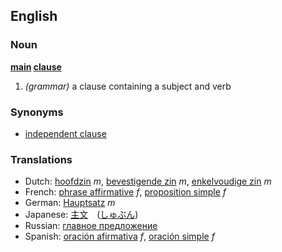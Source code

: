 ==English==

===Noun===
'''[[main]] [[clause]]'''

# ''(grammar)'' a clause containing a subject and verb

===Synonyms===
* [[independent clause]]

===Translations===
*Dutch: [[hoofdzin]] ''m'', [[bevestigende zin]] ''m'', [[enkelvoudige zin]] ''m''
*French: [[phrase affirmative]] ''f'', [[proposition simple]] ''f''
*German: [[Hauptsatz]] ''m''
*Japanese: [[主文]]　([[しゅぶん]])
*Russian: [[главное предложение]]
*Spanish: [[oración afirmativa]] ''f'', [[oración simple]] ''f''